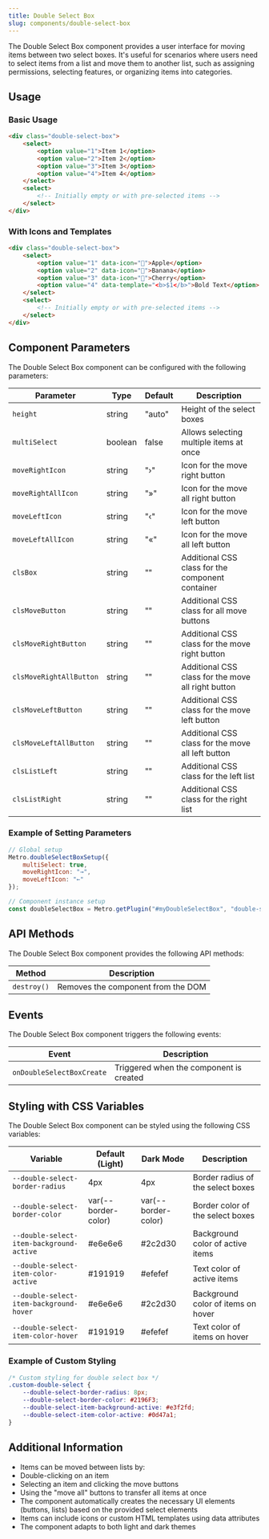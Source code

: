 ```yaml
---
title: Double Select Box
slug: components/double-select-box
---
```


The Double Select Box component provides a user interface for moving items between two select boxes. It's useful for scenarios where users need to select items from a list and move them to another list, such as assigning permissions, selecting features, or organizing items into categories.

## Usage

### Basic Usage

```html
<div class="double-select-box">
    <select>
        <option value="1">Item 1</option>
        <option value="2">Item 2</option>
        <option value="3">Item 3</option>
        <option value="4">Item 4</option>
    </select>
    <select>
        <!-- Initially empty or with pre-selected items -->
    </select>
</div>
```

### With Icons and Templates

```html
<div class="double-select-box">
    <select>
        <option value="1" data-icon="🍎">Apple</option>
        <option value="2" data-icon="🍌">Banana</option>
        <option value="3" data-icon="🍒">Cherry</option>
        <option value="4" data-template="<b>$1</b>">Bold Text</option>
    </select>
    <select>
        <!-- Initially empty or with pre-selected items -->
    </select>
</div>
```

## Component Parameters

The Double Select Box component can be configured with the following parameters:

| Parameter | Type | Default | Description |
| --------- | ---- | ------- | ----------- |
| `height` | string | "auto" | Height of the select boxes |
| `multiSelect` | boolean | false | Allows selecting multiple items at once |
| `moveRightIcon` | string | "&rsaquo;" | Icon for the move right button |
| `moveRightAllIcon` | string | "&raquo;" | Icon for the move all right button |
| `moveLeftIcon` | string | "&lsaquo;" | Icon for the move left button |
| `moveLeftAllIcon` | string | "&laquo;" | Icon for the move all left button |
| `clsBox` | string | "" | Additional CSS class for the component container |
| `clsMoveButton` | string | "" | Additional CSS class for all move buttons |
| `clsMoveRightButton` | string | "" | Additional CSS class for the move right button |
| `clsMoveRightAllButton` | string | "" | Additional CSS class for the move all right button |
| `clsMoveLeftButton` | string | "" | Additional CSS class for the move left button |
| `clsMoveLeftAllButton` | string | "" | Additional CSS class for the move all left button |
| `clsListLeft` | string | "" | Additional CSS class for the left list |
| `clsListRight` | string | "" | Additional CSS class for the right list |

### Example of Setting Parameters

```javascript
// Global setup
Metro.doubleSelectBoxSetup({
    multiSelect: true,
    moveRightIcon: "→",
    moveLeftIcon: "←"
});

// Component instance setup
const doubleSelectBox = Metro.getPlugin("#myDoubleSelectBox", "double-select-box");
```

## API Methods

The Double Select Box component provides the following API methods:

| Method | Description |
| ------ | ----------- |
| `destroy()` | Removes the component from the DOM |

## Events

The Double Select Box component triggers the following events:

| Event | Description |
| ----- | ----------- |
| `onDoubleSelectBoxCreate` | Triggered when the component is created |

## Styling with CSS Variables

The Double Select Box component can be styled using the following CSS variables:

| Variable | Default (Light) | Dark Mode | Description |
| -------- | --------------- | --------- | ----------- |
| `--double-select-border-radius` | 4px | 4px | Border radius of the select boxes |
| `--double-select-border-color` | var(--border-color) | var(--border-color) | Border color of the select boxes |
| `--double-select-item-background-active` | #e6e6e6 | #2c2d30 | Background color of active items |
| `--double-select-item-color-active` | #191919 | #efefef | Text color of active items |
| `--double-select-item-background-hover` | #e6e6e6 | #2c2d30 | Background color of items on hover |
| `--double-select-item-color-hover` | #191919 | #efefef | Text color of items on hover |

### Example of Custom Styling

```css
/* Custom styling for double select box */
.custom-double-select {
    --double-select-border-radius: 8px;
    --double-select-border-color: #2196F3;
    --double-select-item-background-active: #e3f2fd;
    --double-select-item-color-active: #0d47a1;
}
```

## Additional Information

- Items can be moved between lists by:
- Double-clicking on an item
- Selecting an item and clicking the move buttons
- Using the "move all" buttons to transfer all items at once
- The component automatically creates the necessary UI elements (buttons, lists) based on the provided select elements
- Items can include icons or custom HTML templates using data attributes
- The component adapts to both light and dark themes